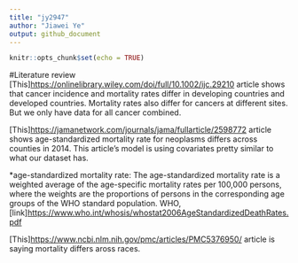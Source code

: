 ```yaml
---
title: "jy2947"
author: "Jiawei Ye"
output: github_document
---
```


```r
knitr::opts_chunk$set(echo = TRUE)
```

#Literature review
[This]<https://onlinelibrary.wiley.com/doi/full/10.1002/ijc.29210> article shows that cancer incidence and mortality rates differ in developing countries and developed countries. Mortality rates also differ for cancers at different sites. But we only have data for all cancer combined. 

[This]<https://jamanetwork.com/journals/jama/fullarticle/2598772> article shows age-standardized mortality rate for neoplasms differs across counties in 2014. This article's model is using covariates pretty similar to what our dataset has.

*age-standardized mortality rate: The age-standardized mortality rate is a weighted average of the age-specific mortality rates per
100,000 persons, where the weights are the proportions of persons in the corresponding age
groups of the WHO standard population. WHO, [link]<https://www.who.int/whosis/whostat2006AgeStandardizedDeathRates.pdf>

[This]<https://www.ncbi.nlm.nih.gov/pmc/articles/PMC5376950/> article is saying mortality differs aross races. 

